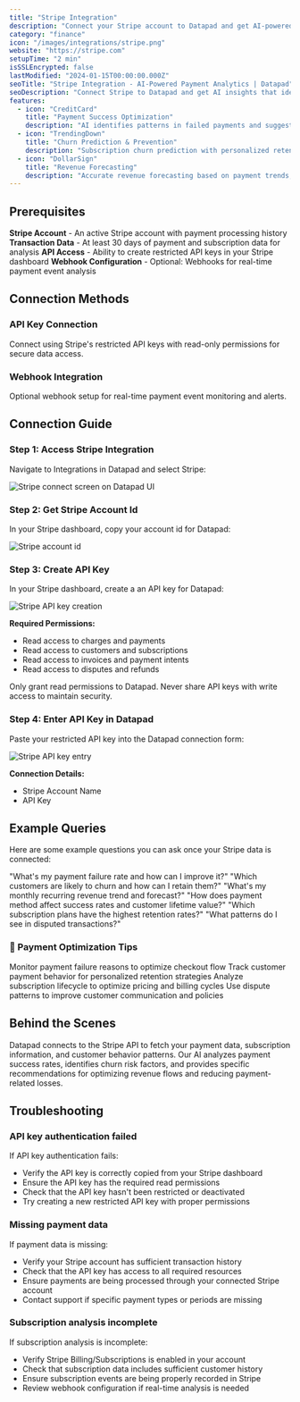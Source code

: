 ```yaml
---
title: "Stripe Integration"
description: "Connect your Stripe account to Datapad and get AI-powered insights that turn payment data into revenue optimization strategies."
category: "finance"
icon: "/images/integrations/stripe.png"
website: "https://stripe.com"
setupTime: "2 min"
isSSLEncrypted: false
lastModified: "2024-01-15T00:00:00.000Z"
seoTitle: "Stripe Integration - AI-Powered Payment Analytics | Datapad"
seoDescription: "Connect Stripe to Datapad and get AI insights that identify revenue leaks, predict churn, and optimize payment success rates."
features:
  - icon: "CreditCard"
    title: "Payment Success Optimization"
    description: "AI identifies patterns in failed payments and suggests optimization strategies to maximize payment success rates."
  - icon: "TrendingDown"
    title: "Churn Prediction & Prevention"
    description: "Subscription churn prediction with personalized retention campaigns based on payment behavior patterns."
  - icon: "DollarSign"
    title: "Revenue Forecasting"
    description: "Accurate revenue forecasting based on payment trends, customer behavior, and subscription lifecycle analysis."
---
```


## Prerequisites

<FeatureItem>**Stripe Account** - An active Stripe account with payment processing history</FeatureItem>
<FeatureItem>**Transaction Data** - At least 30 days of payment and subscription data for analysis</FeatureItem>
<FeatureItem>**API Access** - Ability to create restricted API keys in your Stripe dashboard</FeatureItem>
<FeatureItem>**Webhook Configuration** - Optional: Webhooks for real-time payment event analysis</FeatureItem>

## Connection Methods

### API Key Connection
Connect using Stripe's restricted API keys with read-only permissions for secure data access.

### Webhook Integration
Optional webhook setup for real-time payment event monitoring and alerts.

## Connection Guide

### Step 1: Access Stripe Integration

Navigate to Integrations in Datapad and select Stripe:

![Stripe connect screen on Datapad UI](/images/docs/stripe-connect.png)

### Step 2: Get Stripe Account Id

In your Stripe dashboard, copy your account id for Datapad:

![Stripe account id](/images/docs/stripe-account-id.png)

### Step 3: Create API Key

In your Stripe dashboard, create a an API key for Datapad:

![Stripe API key creation](/images/docs/stripe-api-key.png)

**Required Permissions:**
- Read access to charges and payments
- Read access to customers and subscriptions
- Read access to invoices and payment intents
- Read access to disputes and refunds

<WarningItem>Only grant read permissions to Datapad. Never share API keys with write access to maintain security.</WarningItem>

### Step 4: Enter API Key in Datapad

Paste your restricted API key into the Datapad connection form:

![Stripe API key entry](/images/docs/stripe-auth.png)

**Connection Details:**
- Stripe Account Name
- API Key

## Example Queries

Here are some example questions you can ask once your Stripe data is connected:

<StepItem>"What's my payment failure rate and how can I improve it?"</StepItem>
<StepItem>"Which customers are likely to churn and how can I retain them?"</StepItem>
<StepItem>"What's my monthly recurring revenue trend and forecast?"</StepItem>
<StepItem>"How does payment method affect success rates and customer lifetime value?"</StepItem>
<StepItem>"Which subscription plans have the highest retention rates?"</StepItem>
<StepItem>"What patterns do I see in disputed transactions?"</StepItem>

### 💬 Payment Optimization Tips

<TipItem>Monitor payment failure reasons to optimize checkout flow</TipItem>
<TipItem>Track customer payment behavior for personalized retention strategies</TipItem>
<TipItem>Analyze subscription lifecycle to optimize pricing and billing cycles</TipItem>
<TipItem>Use dispute patterns to improve customer communication and policies</TipItem>

## Behind the Scenes

Datapad connects to the Stripe API to fetch your payment data, subscription information, and customer behavior patterns. Our AI analyzes payment success rates, identifies churn risk factors, and provides specific recommendations for optimizing revenue flows and reducing payment-related losses.

## Troubleshooting

### API key authentication failed
If API key authentication fails:
- Verify the API key is correctly copied from your Stripe dashboard
- Ensure the API key has the required read permissions
- Check that the API key hasn't been restricted or deactivated
- Try creating a new restricted API key with proper permissions

### Missing payment data
If payment data is missing:
- Verify your Stripe account has sufficient transaction history
- Check that the API key has access to all required resources
- Ensure payments are being processed through your connected Stripe account
- Contact support if specific payment types or periods are missing

### Subscription analysis incomplete
If subscription analysis is incomplete:
- Verify Stripe Billing/Subscriptions is enabled in your account
- Check that subscription data includes sufficient customer history
- Ensure subscription events are being properly recorded in Stripe
- Review webhook configuration if real-time analysis is needed
